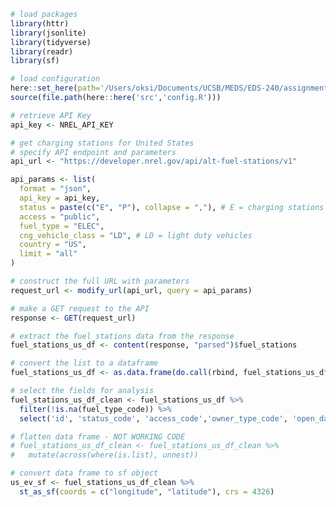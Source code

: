 

```r
# load packages
library(httr)
library(jsonlite)
library(tidyverse)
library(readr)
library(sf)
```

```r
# load configuration
here::set_here(path='/Users/oksi/Documents/UCSB/MEDS/EDS-240/assignments/eds240-HW4/', verbose = TRUE)
source(file.path(here::here('src','config.R')))

# retrieve API Key
api_key <- NREL_API_KEY
```

```r
# get charging stations for United States
# specify API endpoint and parameters
api_url <- "https://developer.nrel.gov/api/alt-fuel-stations/v1"

api_params <- list(
  format = "json",  
  api_key = api_key, 
  status = paste(c("E", "P"), collapse = ","), # E = charging stations in operation; P = planned
  access = "public",
  fuel_type = "ELEC",
  cng_vehicle_class = "LD", # LD = light duty vehicles
  country = "US",
  limit = "all"
)

# construct the full URL with parameters
request_url <- modify_url(api_url, query = api_params)

# make a GET request to the API
response <- GET(request_url)

# extract the fuel_stations data from the response
fuel_stations_us_df <- content(response, "parsed")$fuel_stations

# convert the list to a dataframe
fuel_stations_us_df <- as.data.frame(do.call(rbind, fuel_stations_us_df))

# select the fields for analysis
fuel_stations_us_df_clean <- fuel_stations_us_df %>% 
  filter(!is.na(fuel_type_code)) %>% 
  select('id', 'status_code', 'access_code','owner_type_code', 'open_date', 'restricted_access', 'maximum_vehicle_class','facility_type', 'city','state','zip','ev_workplace_charging', 'ev_level1_evse_num', 'ev_level2_evse_num', 'ev_dc_fast_num' , 'longitude', 'latitude')

# flatten data frame - NOT WORKING CODE
# fuel_stations_us_df_clean <- fuel_stations_us_df_clean %>%
#   mutate(across(where(is.list), unnest))

# convert data frame to sf object
us_ev_sf <- fuel_stations_us_df_clean %>%
  st_as_sf(coords = c("longitude", "latitude"), crs = 4326)

```

